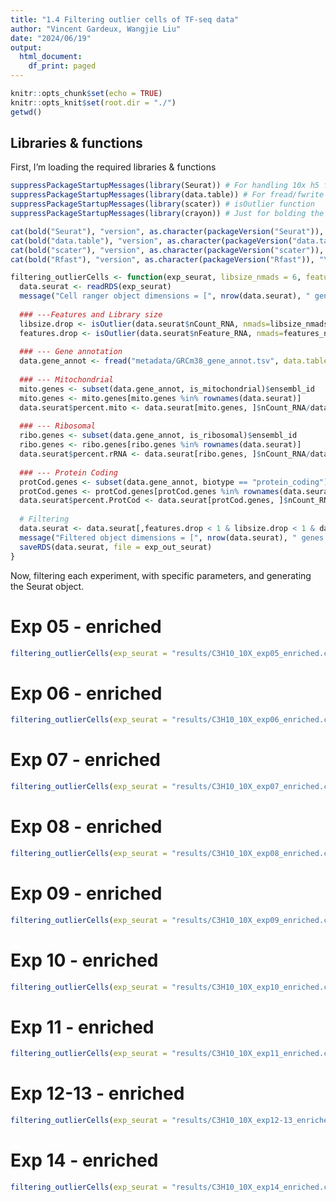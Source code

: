 ```yaml
---
title: "1.4 Filtering outlier cells of TF-seq data"
author: "Vincent Gardeux, Wangjie Liu"
date: "2024/06/19"
output:
  html_document:
    df_print: paged
---
```


```r
knitr::opts_chunk$set(echo = TRUE)
knitr::opts_knit$set(root.dir = "./")
getwd()
```

## Libraries & functions

First, I'm loading the required libraries & functions

```r
suppressPackageStartupMessages(library(Seurat)) # For handling 10x h5 file
suppressPackageStartupMessages(library(data.table)) # For fread/fwrite functions
suppressPackageStartupMessages(library(scater)) # isOutlier function
suppressPackageStartupMessages(library(crayon)) # Just for bolding the console output :D

cat(bold("Seurat"), "version", as.character(packageVersion("Seurat")), "\n")
cat(bold("data.table"), "version", as.character(packageVersion("data.table")), "\n")
cat(bold("scater"), "version", as.character(packageVersion("scater")), "\n")
cat(bold("Rfast"), "version", as.character(packageVersion("Rfast")), "\n")

filtering_outlierCells <- function(exp_seurat, libsize_nmads = 6, features_nmads = 6, max_pc_mito = 15, max_pc_rRNA = 40,  min_pc_protCod = 75, exp_out_seurat){
  data.seurat <- readRDS(exp_seurat)
  message("Cell ranger object dimensions = [", nrow(data.seurat), " genes x ", ncol(data.seurat), " cells]")
  
  ### ---Features and Library size
  libsize.drop <- isOutlier(data.seurat$nCount_RNA, nmads=libsize_nmads, type="lower", log=TRUE) # nCount_RNA == colSums(data.seurat)
  features.drop <- isOutlier(data.seurat$nFeature_RNA, nmads=features_nmads, type="lower", log=TRUE) # nFeature_RNA == as.vector(colSums(data.seurat > 0))
  
  ### --- Gene annotation
  data.gene_annot <- fread("metadata/GRCm38_gene_annot.tsv", data.table = F)
  
  ### --- Mitochondrial
  mito.genes <- subset(data.gene_annot, is_mitochondrial)$ensembl_id
  mito.genes <- mito.genes[mito.genes %in% rownames(data.seurat)]
  data.seurat$percent.mito <- data.seurat[mito.genes, ]$nCount_RNA/data.seurat$nCount_RNA*100
  
  ### --- Ribosomal
  ribo.genes <- subset(data.gene_annot, is_ribosomal)$ensembl_id
  ribo.genes <- ribo.genes[ribo.genes %in% rownames(data.seurat)]
  data.seurat$percent.rRNA <- data.seurat[ribo.genes, ]$nCount_RNA/data.seurat$nCount_RNA*100
  
  ### --- Protein Coding
  protCod.genes <- subset(data.gene_annot, biotype == "protein_coding")$ensembl_id
  protCod.genes <- protCod.genes[protCod.genes %in% rownames(data.seurat)]
  data.seurat$percent.ProtCod <- data.seurat[protCod.genes, ]$nCount_RNA/data.seurat$nCount_RNA*100
  
  # Filtering
  data.seurat <- data.seurat[,features.drop < 1 & libsize.drop < 1 & data.seurat$percent.mito < max_pc_mito & data.seurat$percent.rRNA < max_pc_rRNA & data.seurat$percent.ProtCod > min_pc_protCod]
  message("Filtered object dimensions = [", nrow(data.seurat), " genes x ", ncol(data.seurat), " cells]")
  saveRDS(data.seurat, file = exp_out_seurat)
}

```

Now, filtering each experiment, with specific parameters, and generating the Seurat object.

# Exp 05 - enriched

```r
filtering_outlierCells(exp_seurat = "results/C3H10_10X_exp05_enriched.cellranger_kneepoint.rds", libsize_nmads = 4, features_nmads = 4, max_pc_mito = 10, max_pc_rRNA = 40, min_pc_protCod = 75, exp_out_seurat = "results/C3H10_10X_exp05_enriched.cellranger_kneepoint_outliers.rds")
```

# Exp 06 - enriched

```r
filtering_outlierCells(exp_seurat = "results/C3H10_10X_exp06_enriched.cellranger_kneepoint.rds", libsize_nmads = 4, features_nmads = 4, max_pc_mito = 10, max_pc_rRNA = 40, min_pc_protCod = 75, exp_out_seurat = "results/C3H10_10X_exp06_enriched.cellranger_kneepoint_outliers.rds")
```

# Exp 07 - enriched

```r
filtering_outlierCells(exp_seurat = "results/C3H10_10X_exp07_enriched.cellranger_kneepoint.rds", libsize_nmads = 6, features_nmads = 6, max_pc_mito = 25, max_pc_rRNA = 40, min_pc_protCod = 75, exp_out_seurat = "results/C3H10_10X_exp07_enriched.cellranger_kneepoint_outliers.rds")
```

# Exp 08 - enriched

```r
filtering_outlierCells(exp_seurat = "results/C3H10_10X_exp08_enriched.cellranger_kneepoint.rds", libsize_nmads = 6, features_nmads = 6, max_pc_mito = 15, max_pc_rRNA = 40, min_pc_protCod = 75, exp_out_seurat = "results/C3H10_10X_exp08_enriched.cellranger_kneepoint_outliers.rds")
```

# Exp 09 - enriched
```r
filtering_outlierCells(exp_seurat = "results/C3H10_10X_exp09_enriched.cellranger_kneepoint.rds", libsize_nmads = 6, features_nmads = 6, max_pc_mito = 15, max_pc_rRNA = 35, min_pc_protCod = 75, exp_out_seurat = "results/C3H10_10X_exp09_enriched.cellranger_kneepoint_outliers.rds")
```

# Exp 10 - enriched
```r
filtering_outlierCells(exp_seurat = "results/C3H10_10X_exp10_enriched.cellranger_kneepoint.rds", libsize_nmads = 6, features_nmads = 6, max_pc_mito = 15, max_pc_rRNA = 40, min_pc_protCod = 75, exp_out_seurat = "results/C3H10_10X_exp10_enriched.cellranger_kneepoint_outliers.rds")
```

# Exp 11 - enriched
```r
filtering_outlierCells(exp_seurat = "results/C3H10_10X_exp11_enriched.cellranger_kneepoint.rds", libsize_nmads = 6, features_nmads = 6, max_pc_mito = 15, max_pc_rRNA = 40, min_pc_protCod = 75, exp_out_seurat = "results/C3H10_10X_exp11_enriched.cellranger_kneepoint_outliers.rds")
```

# Exp 12-13 - enriched
```r
filtering_outlierCells(exp_seurat = "results/C3H10_10X_exp12-13_enriched.cellranger_kneepoint.rds", libsize_nmads = 6, features_nmads = 6, max_pc_mito = 30, max_pc_rRNA = 60, min_pc_protCod = 75, exp_out_seurat = "results/C3H10_10X_exp12-13_enriched.cellranger_kneepoint_outliers.rds")
```

# Exp 14 - enriched
```r
filtering_outlierCells(exp_seurat = "results/C3H10_10X_exp14_enriched.cellranger_kneepoint.rds", libsize_nmads = 6, features_nmads = 6, max_pc_mito = 15, max_pc_rRNA = 40, min_pc_protCod = 75, exp_out_seurat = "results/C3H10_10X_exp14_enriched.cellranger_kneepoint_outliers.rds")
```

